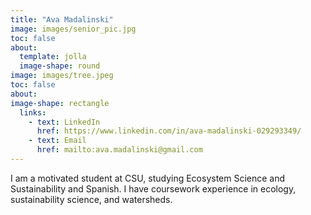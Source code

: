 ```yaml
---
title: "Ava Madalinski"
image: images/senior_pic.jpg
toc: false
about: 
  template: jolla
  image-shape: round
image: images/tree.jpeg
toc: false
about:
image-shape: rectangle
  links: 
    - text: LinkedIn
      href: https://www.linkedin.com/in/ava-madalinski-029293349/
    - text: Email
      href: mailto:ava.madalinski@gmail.com
---
```


I am a motivated student at CSU, studying Ecosystem Science and Sustainability and Spanish. I have coursework experience in ecology, sustainability science, and watersheds.
